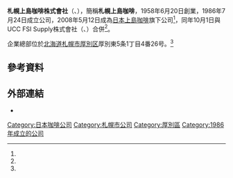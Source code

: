 {{Expand|time=2017-04-17T07:02:00+00:00}}
'''札幌上島咖啡株式會社'''（{{Lang-ja|サッポロウエシマコーヒー株式会社}}、{{Lang-en|Sapporo Ueshima Coffee Co., Ltd.}}），簡稱'''札幌上島咖啡'''，1958年6月20日創業，1986年7月24日成立公司，2008年5月12日成為[[悠诗诗上岛咖啡|日本上島咖啡]]旗下公司<ref name="株主変更"/>，同年10月1日與UCC FSI Supply株式會社（{{Lang-ja|ユーシーシーフーヅサプライ株式会社}}、{{Lang-en|Sapporo Ueshima Coffee Co., Ltd.}}）合併<ref name="新誕生"/>。

企業總部位於[[北海道|北海道]][[札幌市|札幌市]][[厚別区|厚別区]]厚別東5条1丁目4番26号。<ref name="沿革"/>

== 參考資料 ==
{{Reflist|refs=

<ref name="株主変更">{{Cite web|url=http://www.u-coffee.co.jp/news/archives/2008/05/12/145/|title=株主構成変更のお知らせ|language=ja|work=サッポロウエシマコーヒー株式会社|date=2008-05-12|accessdate=2017-06-27|archive-url=https://web.archive.org/web/20170627221905/http://www.u-coffee.co.jp/news/archives/2008/05/12/145/|archive-date=2017-06-27|dead-url=yes}}</ref>

<ref name="新誕生">{{Cite web|url=http://www.u-coffee.co.jp/news/archives/2008/10/01/158/|title=新サッポロウエシマコーヒー株式会社　誕生|language=ja|work=サッポロウエシマコーヒー株式会社|date=2008-10-01|accessdate=2017-06-27|archive-url=https://web.archive.org/web/20170627201414/http://www.u-coffee.co.jp/news/archives/2008/10/01/158/|archive-date=2017-06-27|dead-url=yes}}</ref>

<ref name="沿革">{{Cite web|url=https://www.u-coffee.co.jp/company/history/|title=沿革|language=ja|work=サッポロウエシマコーヒー株式会社|date=2021|accessdate=2021-09-18|archive-url=https://web.archive.org/web/20210918072352/https://www.u-coffee.co.jp/company/history/|archive-date=2021-09-18|dead-url=no}}</ref>

}}

== 外部連結 ==
*{{Official_website}}

[[Category:日本咖啡公司|Category:日本咖啡公司]]
[[Category:札幌市公司|Category:札幌市公司]]
[[Category:厚別區|Category:厚別區]]
[[Category:1986年成立的公司|Category:1986年成立的公司]]